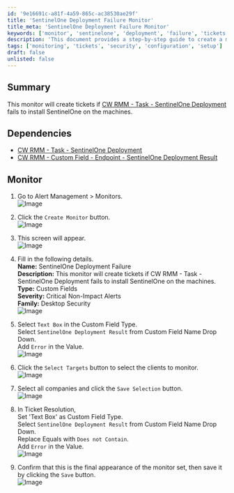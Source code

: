 ```yaml
---
id: '9e16691c-a81f-4a59-865c-ac38530ae29f'
title: 'SentinelOne Deployment Failure Monitor'
title_meta: 'SentinelOne Deployment Failure Monitor'
keywords: ['monitor', 'sentinelone', 'deployment', 'failure', 'tickets']
description: 'This document provides a step-by-step guide to create a monitor in ConnectWise RMM that generates tickets when the SentinelOne Deployment task fails to install on machines. It includes details on dependencies, monitor setup, and configuration steps.'
tags: ['monitoring', 'tickets', 'security', 'configuration', 'setup']
draft: false
unlisted: false
---
```

## Summary

This monitor will create tickets if [CW RMM - Task - SentinelOne Deployment](https://proval.itglue.com/DOC-5078775-15806354) fails to install SentinelOne on the machines.

## Dependencies

- [CW RMM - Task - SentinelOne Deployment](https://proval.itglue.com/DOC-5078775-15806354)
- [CW RMM - Custom Field - Endpoint - SentinelOne Deployment Result](https://proval.itglue.com/DOC-5078775-15805737)

## Monitor

1. Go to Alert Management > Monitors.  
   ![Image](../../../static/img/SentinelOne-Deployment-Failure/image_1.png)  
   
2. Click the `Create Monitor` button.  
   ![Image](../../../static/img/SentinelOne-Deployment-Failure/image_2.png)  
   
3. This screen will appear.  
   ![Image](../../../static/img/SentinelOne-Deployment-Failure/image_3.png)  

4. Fill in the following details.  
   **Name:** SentinelOne Deployment Failure  
   **Description:** This monitor will create tickets if CW RMM - Task - SentinelOne Deployment fails to install SentinelOne on the machines.  
   **Type:** Custom Fields  
   **Severity:** Critical Non-Impact Alerts  
   **Family:** Desktop Security  
   ![Image](../../../static/img/SentinelOne-Deployment-Failure/image_4.png)  

5. Select `Text Box` in the Custom Field Type.  
   Select `SentinelOne Deployment Result` from Custom Field Name Drop Down.  
   Add `Error` in the Value.  
   ![Image](../../../static/img/SentinelOne-Deployment-Failure/image_5.png)  

6. Click the `Select Targets` button to select the clients to monitor.  
   ![Image](../../../static/img/SentinelOne-Deployment-Failure/image_6.png)  

7. Select all companies and click the `Save Selection` button.  
   ![Image](../../../static/img/SentinelOne-Deployment-Failure/image_7.png)  

8. In Ticket Resolution,  
   Set 'Text Box' as Custom Field Type.  
   Select `SentinelOne Deployment Result` from Custom Field Name Drop Down.  
   Replace Equals with `Does not Contain`.  
   Add `Error` in the Value.  
   ![Image](../../../static/img/SentinelOne-Deployment-Failure/image_8.png)  

9. Confirm that this is the final appearance of the monitor set, then save it by clicking the `Save` button.  
   ![Image](../../../static/img/SentinelOne-Deployment-Failure/image_9.png)  











